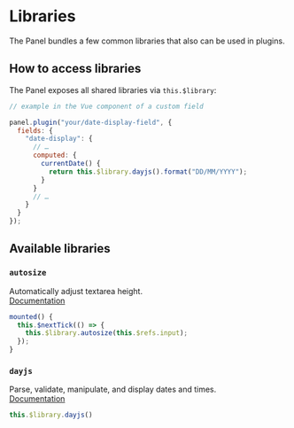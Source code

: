 
<Meta
  title="Internals | $library"
/>

# Libraries

The Panel bundles a few common libraries that also can be used in plugins.

## How to access libraries

The Panel exposes all shared libraries via `this.$library`:

```js
// example in the Vue component of a custom field

panel.plugin("your/date-display-field", {
  fields: {
    "date-display": {
      // …
      computed: {
        currentDate() {
          return this.$library.dayjs().format("DD/MM/YYYY");
        }
      }
      // …
    }
  }
});
```

## Available libraries
### `autosize`

Automatically adjust textarea height.  
[Documentation](http://www.jacklmoore.com/autosize/)

```js
mounted() {
  this.$nextTick(() => {
    this.$library.autosize(this.$refs.input);
  });
}
```

### `dayjs`

Parse, validate, manipulate, and display dates and times.  
[Documentation](https://day.js.org/)

```js
this.$library.dayjs()
```
